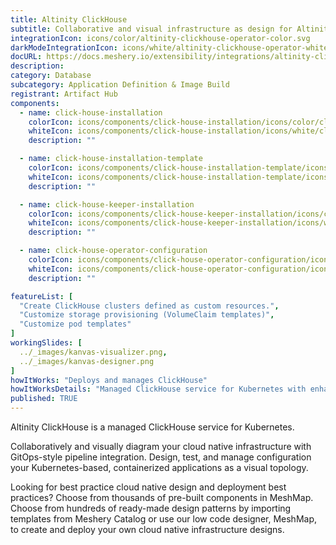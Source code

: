 ```yaml
---
title: Altinity ClickHouse
subtitle: Collaborative and visual infrastructure as design for Altinity ClickHouse
integrationIcon: icons/color/altinity-clickhouse-operator-color.svg
darkModeIntegrationIcon: icons/white/altinity-clickhouse-operator-white.svg
docURL: https://docs.meshery.io/extensibility/integrations/altinity-clickhouse-operator
description: 
category: Database
subcategory: Application Definition & Image Build
registrant: Artifact Hub
components:
  - name: click-house-installation
    colorIcon: icons/components/click-house-installation/icons/color/click-house-installation-color.svg
    whiteIcon: icons/components/click-house-installation/icons/white/click-house-installation-white.svg
    description: ""

  - name: click-house-installation-template
    colorIcon: icons/components/click-house-installation-template/icons/color/click-house-installation-template-color.svg
    whiteIcon: icons/components/click-house-installation-template/icons/white/click-house-installation-template-white.svg
    description: ""

  - name: click-house-keeper-installation
    colorIcon: icons/components/click-house-keeper-installation/icons/color/click-house-keeper-installation-color.svg
    whiteIcon: icons/components/click-house-keeper-installation/icons/white/click-house-keeper-installation-white.svg
    description: ""

  - name: click-house-operator-configuration
    colorIcon: icons/components/click-house-operator-configuration/icons/color/click-house-operator-configuration-color.svg
    whiteIcon: icons/components/click-house-operator-configuration/icons/white/click-house-operator-configuration-white.svg
    description: ""

featureList: [
  "Create ClickHouse clusters defined as custom resources.",
  "Customize storage provisioning (VolumeClaim templates)",
  "Customize pod templates"
]
workingSlides: [
  ../_images/kanvas-visualizer.png,
  ../_images/kanvas-designer.png
]
howItWorks: "Deploys and manages ClickHouse"
howItWorksDetails: "Managed ClickHouse service for Kubernetes with enhanced features"
published: TRUE
---
```

<p>
Altinity ClickHouse is a managed ClickHouse service for Kubernetes.
</p>
<p>
    Collaboratively and visually diagram your cloud native infrastructure with GitOps-style pipeline integration. Design, test, and manage configuration your Kubernetes-based, containerized applications as a visual topology.
</p>
<p>
    Looking for best practice cloud native design and deployment best practices? Choose from thousands of pre-built components in MeshMap. Choose from hundreds of ready-made design patterns by importing templates from Meshery Catalog or use our low code designer, MeshMap, to create and deploy your own cloud native infrastructure designs.
</p>
